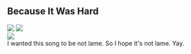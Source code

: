 <div className="m-5 p-5 bg-black rounded-md shadow-sm">

<h2 className="text-2xl font-bold mb-4 text-white">Because It Was Hard</h2>

<div class="grid grid-rows-1 grid-flow-col gap-4">
  <div class="row-span-3 gap-2">
    <img src="https://mj-gallery.com/dbc6b847-35f6-4231-9925-934d08fa00c7/grid_0.png" />
    <img
      className="mt-4"
      src="https://mj-gallery.com/7e25c002-dc37-463d-9568-8fd00f334d62/grid_0.png"
    />
  </div>
  <div class="col-span-2 ...">
    <img src="https://mj-gallery.com/a24f1cd0-bd09-4c9a-9af0-4df31bbf2f6f/grid_0.png" />
  </div>
  <div>I wanted this song to be not lame. So I hope it's not lame. Yay.</div>
</div>

</div>
